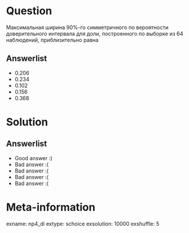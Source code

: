 Question
========

Максимальная ширина 90%-го симметричного по вероятности доверительного интервала для доли, построенного по выборке из 64 наблюдений, приблизительно равна


Answerlist
----------
*  0.206
*  0.234 
*  0.102
*  0.156
*  0.368

Solution
========

Answerlist
----------
*  Good answer :)
*  Bad answer :(
*  Bad answer :(
*  Bad answer :(
*  Bad answer :(

Meta-information
================
exname: np4_di
extype: schoice
exsolution: 10000
exshuffle: 5
